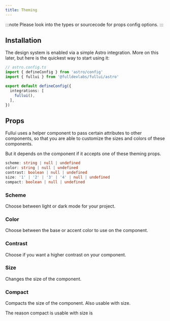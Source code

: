 ```yaml
---
title: Theming
---
```


:::note
Please look into the types or sourcecode for props config options. 
:::

## Installation
The design system is enabled via a simple Astro integration. More on this later, but here is the quickest way to start using it:

```ts
// astro.config.ts
import { defineConfig } from 'astro/config'
import { fullui } from '@fulldevlabs/fullui/astro'

export default defineConfig({
  integrations: [
    fullui(),
  ],
})
```

## Props
Fullui uses a helper component to pass certain attributes to other components, so that you are able to customize the sizes and colors of these components. 

But it depends on the component if it accepts one of these theming props.

```ts
scheme: string | null | undefined
color: string | null | undefined
contrast: boolean | null | undefined
size: '1' | '2' | '3' | '4' | null | undefined
compact: boolean | null | undefined
```

### Scheme
Choose between light or dark mode for your project.

### Color
Choose between the base or accent color to use on the component.

### Contrast
Choose if you want a higher contrast on your component.

### Size
Changes the size of the component.

### Compact
Compacts the size of the component. Also usable with size. 

The reason compact is usable with size is